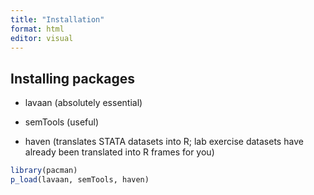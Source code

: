 ```yaml
---
title: "Installation"
format: html
editor: visual
---
```


## Installing packages

-   lavaan (absolutely essential)

-   semTools (useful)

-   haven (translates STATA datasets into R; lab exercise datasets have already been translated into R frames for you)

```r
library(pacman)
p_load(lavaan, semTools, haven)
```
